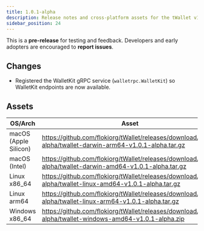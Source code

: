 ```yaml
---
title: 1.0.1-alpha
description: Release notes and cross-platform assets for the tWallet v1.0.1-alpha WalletKit-enabled pre-release.
sidebar_position: 24
---
```


This is a **pre-release** for testing and feedback. Developers and early adopters are encouraged to **report issues**.

## Changes

- Registered the WalletKit gRPC service (`walletrpc.WalletKit`) so WalletKit endpoints are now available.

## Assets

| OS/Arch | Asset |
| --- | --- |
| macOS (Apple Silicon) | https://github.com/flokiorg/tWallet/releases/download/1.0.1-alpha/twallet-darwin-arm64-v1.0.1-alpha.tar.gz |
| macOS (Intel) | https://github.com/flokiorg/tWallet/releases/download/1.0.1-alpha/twallet-darwin-amd64-v1.0.1-alpha.tar.gz |
| Linux x86_64 | https://github.com/flokiorg/tWallet/releases/download/1.0.1-alpha/twallet-linux-amd64-v1.0.1-alpha.tar.gz |
| Linux arm64 | https://github.com/flokiorg/tWallet/releases/download/1.0.1-alpha/twallet-linux-arm64-v1.0.1-alpha.tar.gz |
| Windows x86_64 | https://github.com/flokiorg/tWallet/releases/download/1.0.1-alpha/twallet-windows-amd64-v1.0.1-alpha.zip |
